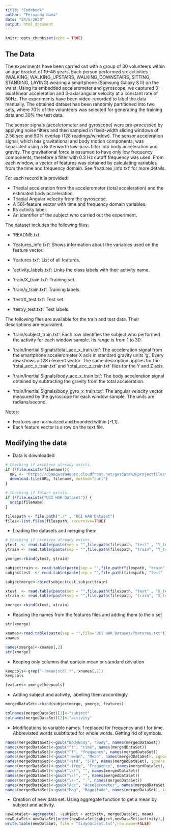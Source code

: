 ```yaml
---
title: "Codebook"
author: "Fernanda Nava"
date: "24/5/2020"
output: html_document
---
```



```r
knitr::opts_chunk$set(echo = TRUE)
```

## The Data

The experiments have been carried out with a group of 30 volunteers within an age bracket of 19-48 years. Each person performed six activities (WALKING, WALKING_UPSTAIRS, WALKING_DOWNSTAIRS, SITTING, STANDING, LAYING) wearing a smartphone (Samsung Galaxy S II) on the waist. Using its embedded accelerometer and gyroscope, we captured 3-axial linear acceleration and 3-axial angular velocity at a constant rate of 50Hz. The experiments have been video-recorded to label the data manually. The obtained dataset has been randomly partitioned into two sets, where 70% of the volunteers was selected for generating the training data and 30% the test data. 

The sensor signals (accelerometer and gyroscope) were pre-processed by applying noise filters and then sampled in fixed-width sliding windows of 2.56 sec and 50% overlap (128 readings/window). The sensor acceleration signal, which has gravitational and body motion components, was separated using a Butterworth low-pass filter into body acceleration and gravity. The gravitational force is assumed to have only low frequency components, therefore a filter with 0.3 Hz cutoff frequency was used. From each window, a vector of features was obtained by calculating variables from the time and frequency domain. See 'features_info.txt' for more details. 

For each record it is provided:

- Triaxial acceleration from the accelerometer (total acceleration) and the estimated body acceleration.
- Triaxial Angular velocity from the gyroscope. 
- A 561-feature vector with time and frequency domain variables. 
- Its activity label. 
- An identifier of the subject who carried out the experiment.

The dataset includes the following files:

- 'README.txt'

- 'features_info.txt': Shows information about the variables used on the feature vector.

- 'features.txt': List of all features.

- 'activity_labels.txt': Links the class labels with their activity name.

- 'train/X_train.txt': Training set.

- 'train/y_train.txt': Training labels.

- 'test/X_test.txt': Test set.

- 'test/y_test.txt': Test labels.

The following files are available for the train and test data. Their descriptions are equivalent. 

- 'train/subject_train.txt': Each row identifies the subject who performed the activity for each window sample. Its range is from 1 to 30. 

- 'train/Inertial Signals/total_acc_x_train.txt': The acceleration signal from the smartphone accelerometer X axis in standard gravity units 'g'. Every row shows a 128 element vector. The same description applies for the 'total_acc_x_train.txt' and 'total_acc_z_train.txt' files for the Y and Z axis. 

- 'train/Inertial Signals/body_acc_x_train.txt': The body acceleration signal obtained by subtracting the gravity from the total acceleration. 

- 'train/Inertial Signals/body_gyro_x_train.txt': The angular velocity vector measured by the gyroscope for each window sample. The units are radians/second. 

Notes: 

- Features are normalized and bounded within [-1,1].
- Each feature vector is a row on the text file.


## Modifying the data

* Data is downloaded    

```r
# Checking if archieve already exists.
if (!file.exists(filename)){
  URL <- "https://d396qusza40orc.cloudfront.net/getdata%2Fprojectfiles%2FUCI%20HAR%20Dataset.zip"
  download.file(URL, filename, method="curl")
}  

# Checking if folder exists
if (!file.exists("UCI HAR Dataset")) { 
  unzip(filename) 
}

filespath <- file.path("./" , "UCI HAR Dataset")
files<-list.files(filespath, recursive=TRUE)
```

* Loading the datasets and merging them

```r
# Checking if archieve already exists.
ytest  <- read.table(paste(sep = "",file.path(filespath, "test" , "Y_test.txt" )))
ytrain <- read.table(paste(sep = "",file.path(filespath, "train", "Y_train.txt")))

ymerge<-rbind(ytest, ytrain)

subjecttrain <- read.table(paste(sep = "",file.path(filespath, "train", "subject_train.txt")))
subjecttest  <- read.table(paste(sep = "",file.path(filespath, "test" , "subject_test.txt")))

subjectmerge<-rbind(subjecttest,subjecttrain)

xtest  <- read.table(paste(sep = "",file.path(filespath, "test" , "X_test.txt" )))
xtrain <- read.table(paste(sep = "",file.path(filespath, "train", "X_train.txt")))

xmerge<-rbind(xtest, xtrain)
```

* Reading the names from the features files and adding them to the x set

```r

str(xmerge)

xnames<-read.table(paste(sep = "",file="UCI HAR Dataset/features.txt"))
xnames

names(xmerge)<-xnames[,2]
str(xmerge)

```


* Keeping only columns that contain mean or standard deviation
```r
keepcols<-grep("-(mean|std).*", xnames[,2])
keepcols

features<-xmerge[keepcols]


```

* Adding subject and activity, labelling them accordingly
```r
mergedDataSet<-cbind(subjectmerge, ymerge, features)

colnames(mergedDataSet)[1]<-"subject"
colnames(mergedDataSet)[2]<-"activity"

```

* Modifications to variable names. f replaced for frequency and t for time. Abbreviated words susbtituted for whole words. Getting rid of symbols. 
```r
names(mergedDataSet)<-gsub("BodyBody", "Body", names(mergedDataSet))
names(mergedDataSet)<-gsub("^t", "time", names(mergedDataSet))
names(mergedDataSet)<-gsub("^f", "frequency", names(mergedDataSet))
names(mergedDataSet)<-gsub("-mean", "Mean", names(mergedDataSet), ignore.case = TRUE)
names(mergedDataSet)<-gsub("-std", "STD", names(mergedDataSet), ignore.case = TRUE)
names(mergedDataSet)<-gsub("-freq", "Frequency", names(mergedDataSet), ignore.case = TRUE)
names(mergedDataSet)<-gsub("\\(", "", names(mergedDataSet))
names(mergedDataSet)<-gsub("\\)", "", names(mergedDataSet))
names(mergedDataSet)<-gsub("\\-", ".", names(mergedDataSet))
names(mergedDataSet)<-gsub("Acc", "Accelerometer", names(mergedDataSet), ignore.case = TRUE)
names(mergedDataSet)<-gsub("Mag", "Magnitude", names(mergedDataSet), ignore.case = TRUE)

```

* Creation of new data set. Using aggregate function to get a mean by subject and activity.
```r
newDataSet<-aggregate(. ~subject + activity, mergedDataSet, mean)
newDataSet<-newDataSet[order(newDataSet$subject,newDataSet$activity),]
write.table(newDataSet, file = "tidydataset.txt",row.name=FALSE)

```
